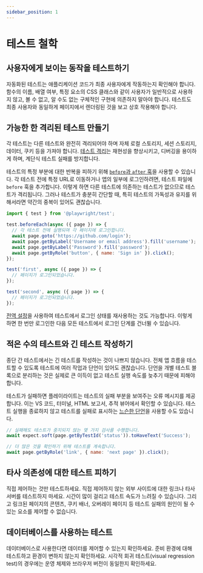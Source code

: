 ```yaml
---
sidebar_position: 1
---
```


# 테스트 철학

## 사용자에게 보이는 동작을 테스트하기

자동화된 테스트는 애플리케이션 코드가 최종 사용자에게 작동하는지 확인해야 합니다. 함수의 이름, 배열 여부, 특정 요소의 CSS 클래스와 같이 사용자가 일반적으로 사용하지 않고, 볼 수 없고, 알 수도 없는 구체적인 구현에 의존하지 말아야 합니다. 테스트도 최종 사용자와 동일하게 페이지에서 렌더링된 것을 보고 상호 작용해야 합니다.

## 가능한 한 격리된 테스트 만들기

각 테스트는 다른 테스트와 완전히 격리되어야 하며 자체 로컬 스토리지, 세션 스토리지, 데이터, 쿠키 등을 가져야 합니다. [테스트 격리](https://playwright.dev/docs/browser-contexts)는 재현성을 향상시키고, 디버깅을 용이하게 하며, 계단식 테스트 실패를 방지합니다.

테스트의 특정 부분에 대한 반복을 피하기 위해 [`before`과 `after` 훅](https://playwright.dev/docs/api/class-test)을 사용할 수 있습니다. 각 테스트 전에 특정 URL로 이동하거나 앱의 일부에 로그인하려면, 테스트 파일에 `before` 훅을 추가합니다. 이렇게 하면 다른 테스트에 의존하는 테스트가 없으므로 테스트가 격리됩니다. 그러나 테스트가 충분히 간단할 때, 특히 테스트의 가독성과 유지를 위해서라면 약간의 중복이 있어도 괜찮습니다.

```js
import { test } from '@playwright/test';

test.beforeEach(async ({ page }) => {
  // 각 테스트 전에 실행되며 각 페이지에 로그인합니다.
  await page.goto('https://github.com/login');
  await page.getByLabel('Username or email address').fill('username');
  await page.getByLabel('Password').fill('password');
  await page.getByRole('button', { name: 'Sign in' }).click();
});

test('first', async ({ page }) => {
  // 페이지가 로그인되었습니다.
});

test('second', async ({ page }) => {
  // 페이지가 로그인되었습니다.
});
```

[전역 설정](https://playwright.dev/docs/auth#reuse-signed-in-state)을 사용하여 테스트에서 로그인 상태를 재사용하는 것도 가능합니다. 이렇게 하면 한 번만 로그인한 다음 모든 테스트에서 로그인 단계를 건너뛸 수 있습니다.

## 적은 수의 테스트와 긴 테스트 작성하기

종단 간 테스트에서는 긴 테스트를 작성하는 것이 나쁘지 않습니다. 전체 앱 흐름을 테스트할 수 있도록 테스트에 여러 작업과 단언이 있어도 괜찮습니다. 단언을 개별 테스트 블록으로 분리하는 것은 실제로 큰 이득이 없고 테스트 실행 속도를 늦추기 때문에 피해야 합니다.

테스트가 실패하면 플레이라이트는 테스트의 실패 부분을 보여주는 오류 메시지를 제공합니다. 이는 VS 코드, 터미널, HTML 보고서, 추적 뷰어에서 확인할 수 있습니다. 테스트 실행을 종료하지 않고 테스트를 실패로 표시하는 [느슨한 단언](docs/test/playwright/playwright-test/assertions.md#%EB%8A%90%EC%8A%A8%ED%95%9C-%EB%8B%A8%EC%96%B8)을 사용할 수도 있습니다.

```js
// 실패해도 테스트가 중지되지 않는 몇 가지 검사를 수행합니다.
await expect.soft(page.getByTestId('status')).toHaveText('Success');

// 더 많은 것을 확인하기 위해 테스트를 계속합니다.
await page.getByRole('link', { name: 'next page' }).click();
```

## 타사 의존성에 대한 테스트 피하기

직접 제어하는 것만 테스트하세요. 직접 제어하지 않는 외부 사이트에 대한 링크나 타사 서버를 테스트하지 마세요. 시간이 많이 걸리고 테스트 속도가 느려질 수 있습니다. 그리고 링크된 페이지의 콘텐츠, 쿠키 배너, 오버레이 페이지 등 테스트 실패의 원인이 될 수 있는 요소를 제어할 수 없습니다.

## 데이터베이스를 사용하는 테스트

데이터베이스로 사용한다면 데이터를 제어할 수 있는지 확인하세요. 준비 환경에 대해 테스트하고 환경이 변하지 않는지 확인하세요. 시각적 회귀 테스트(visual regression test)의 경우에는 운영 체제와 브라우저 버전이 동일한지 확인하세요.
